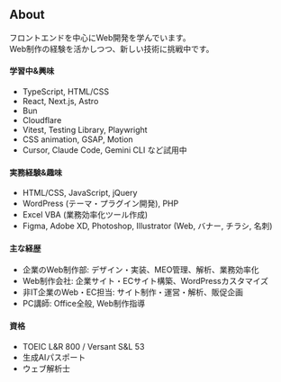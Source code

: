 <article className="prose prose-zinc dark:prose-invert">

## About
フロントエンドを中心にWeb開発を学んでいます。<br />
Web制作の経験を活かしつつ、新しい技術に挑戦中です。

#### 学習中&amp;興味
- TypeScript, HTML/CSS
- React, Next.js, Astro
- Bun
- Cloudflare
- Vitest, Testing Library, Playwright
- CSS animation, GSAP, Motion
- Cursor, Claude Code, Gemini CLI など試用中

#### 実務経験&amp;趣味
- HTML/CSS, JavaScript, jQuery
- WordPress (テーマ・プラグイン開発), PHP
- Excel VBA (業務効率化ツール作成)
- Figma, Adobe XD, Photoshop, Illustrator (Web, バナー, チラシ, 名刺)

#### 主な経歴
- 企業のWeb制作部: デザイン・実装、MEO管理、解析、業務効率化
- Web制作会社: 企業サイト・ECサイト構築、WordPressカスタマイズ
- 非IT企業のWeb・EC担当: サイト制作・運営・解析、販促企画
- PC講師: Office全般, Web制作指導

#### 資格
- TOEIC L&R 800 / Versant S&L 53
- 生成AIパスポート
- ウェブ解析士
</article>